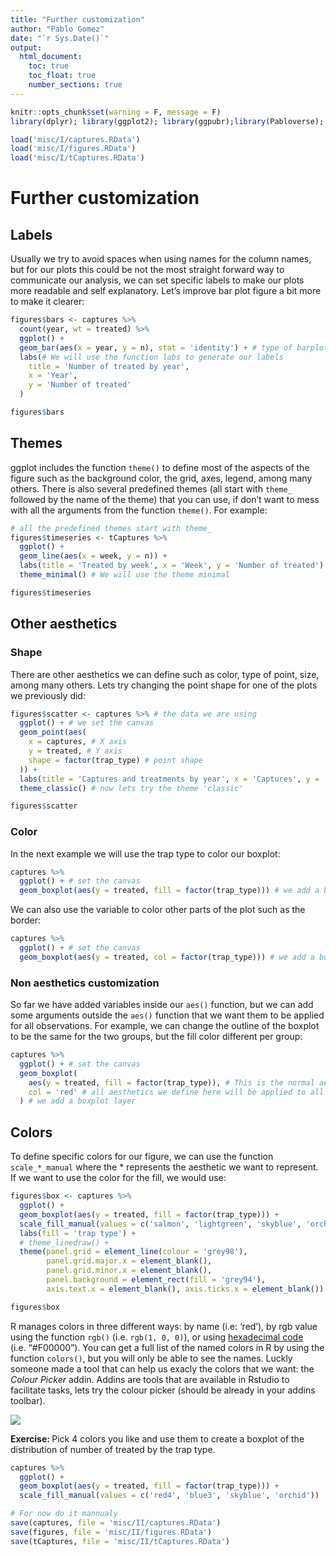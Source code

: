 ```yaml
---
title: "Further customization"
author: "Pablo Gomez"
date: "`r Sys.Date()`"
output:
  html_document:
    toc: true
    toc_float: true
    number_sections: true
---
```


```r
knitr::opts_chunk$set(warning = F, message = F)
library(dplyr); library(ggplot2); library(ggpubr);library(Pabloverse); library(STNet)
```

```r
load('misc/I/captures.RData')
load('misc/I/figures.RData')
load('misc/I/tCaptures.RData')
```

# Further customization

## Labels

Usually we try to avoid spaces when using names for the column names, but for our plots this could be not the most straight forward way to communicate our analysis, we can set specific labels to make our plots more readable and self explanatory. Let's improve bar plot figure a bit more to make it clearer:

```r
figures$bars <- captures %>% 
  count(year, wt = treated) %>% 
  ggplot() +
  geom_bar(aes(x = year, y = n), stat = 'identity') + # type of barplot
  labs(# We will use the function labs to generate our labels
    title = 'Number of treated by year',
    x = 'Year',
    y = 'Number of treated'
  )

figures$bars
```

## Themes

ggplot includes the function `theme()` to define most of the aspects of the figure such as the background color, the grid, axes, legend, among many others. There is also several predefined themes (all start with `theme_` followed by the name of the theme) that you can use, if don't want to mess with all the arguments from the function `theme()`. For example:

```r
# all the predefined themes start with theme_
figures$timeseries <- tCaptures %>% 
  ggplot() +
  geom_line(aes(x = week, y = n)) +
  labs(title = 'Treated by week', x = 'Week', y = 'Number of treated') +
  theme_minimal() # We will use the theme minimal

figures$timeseries
```

## Other aesthetics

### Shape

There are other aesthetics we can define such as color, type of point, size, among many others. Lets try changing the point shape for one of the plots we previously did:

```r
figures$scatter <- captures %>% # the data we are using
  ggplot() + # we set the canvas
  geom_point(aes(
    x = captures, # X axis
    y = treated, # Y axis
    shape = factor(trap_type) # point shape
  )) +
  labs(title = 'Captures and treatments by year', x = 'Captures', y = 'Treated', shape = 'Trap type') +
  theme_classic() # now lets try the theme 'classic'

figures$scatter
```

### Color

In the next example we will use the trap type to color our boxplot:

```r
captures %>% 
  ggplot() + # set the canvas
  geom_boxplot(aes(y = treated, fill = factor(trap_type))) # we add a boxplot layer
```

We can also use the variable to color other parts of the plot such as the border:

```r
captures %>% 
  ggplot() + # set the canvas
  geom_boxplot(aes(y = treated, col = factor(trap_type))) # we add a boxplot layer
```

### Non aesthetics customization

So far we have added variables inside our `aes()` function, but we can add some arguments outside the `aes()` function that we want them to be applied for all observations. For example, we can change the outline of the boxplot to be the same for the two groups, but the fill color different per group:

```r
captures %>% 
  ggplot() + # set the canvas
  geom_boxplot(
    aes(y = treated, fill = factor(trap_type)), # This is the normal aesthetics we define
    col = 'red' # all aesthetics we define here will be applied to all th ebservations
  ) # we add a boxplot layer
```

## Colors

To define specific colors for our figure, we can use the function `scale_*_manual` where the * represents the aesthetic we want to represent. If we want to use the color for the fill, we would use:

```r
figures$box <- captures %>% 
  ggplot() +
  geom_boxplot(aes(y = treated, fill = factor(trap_type))) +
  scale_fill_manual(values = c('salmon', 'lightgreen', 'skyblue', 'orchid')) +
  labs(fill = 'trap type') +
  # theme_linedraw() +
  theme(panel.grid = element_line(colour = 'grey98'), 
        panel.grid.major.x = element_blank(), 
        panel.grid.minor.x = element_blank(), 
        panel.background = element_rect(fill = 'grey94'), 
        axis.text.x = element_blank(), axis.ticks.x = element_blank())

figures$box
```


R manages colors in three different ways: by name (i.e: 'red'), by rgb value using the function `rgb()` (i.e. `rgb(1, 0, 0)`), or using [hexadecimal code](https://marketing.istockphoto.com/blog/hex-colors-guide/) (i.e. "#F00000"). You can get a full list of the named colors in R by using the function `colors()`, but you will only be able to see the names. Luckly someone made a tool that can help us exacly the colors that we want: the *Colour Picker* addin. Addins are tools that are available in Rstudio to facilitate tasks, lets try the colour picker (should be already in your addins toolbar).

![](img/1c_colPicker.gif)

**Exercise: ** Pick 4 colors you like and use them to create a boxplot of the distribution of number of treated by the trap type.

```r
captures %>% 
  ggplot() +
  geom_boxplot(aes(y = treated, fill = factor(trap_type))) +
  scale_fill_manual(values = c('red4', 'blue3', 'skyblue', 'orchid'))
```


```r
# For now do it mannualy
save(captures, file = 'misc/II/captures.RData')
save(figures, file = 'misc/II/figures.RData')
save(tCaptures, file = 'misc/II/tCaptures.RData')
```

